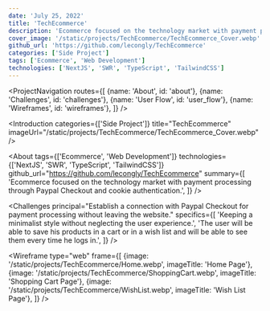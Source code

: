 ```yaml
---
date: 'July 25, 2022'
title: 'TechEcommerce'
description: 'Ecommerce focused on the technology market with payment processing through Paypal Checkout and cookie authentication.'
cover_image: '/static/projects/TechEcommerce/TechEcommerce_Cover.webp'
github_url: 'https://github.com/lecongly/TechEcommerce'
categories: ['Side Project']
tags: ['Ecommerce', 'Web Development']
technologies: ['NextJS', 'SWR', 'TypeScript', 'TailwindCSS']
---
```


<ProjectNavigation
    routes={[
        {name: 'About', id: 'about'},
        {name: 'Challenges', id: 'challenges'},
        {name: 'User Flow', id: 'user_flow'},
        {name: 'Wireframes', id: 'wireframes'},
    ]}
/>

<Introduction
    categories={['Side Project']}
    title="TechEcommerce"
    imageUrl="/static/projects/TechEcommerce/TechEcommerce_Cover.webp"
/>

<About
    tags={['Ecommerce', 'Web Development']}
    technologies={['NextJS', 'SWR', 'TypeScript', 'TailwindCSS']}
    github_url="https://github.com/lecongly/TechEcommerce"
    summary={[
        'Ecommerce focused on the technology market with payment processing through Paypal Checkout and cookie authentication.',
    ]}
/>

<Challenges
    principal="Establish a connection with Paypal Checkout for payment processing without leaving the website."
    specifics={[
        'Keeping a minimalist style without neglecting the user experience.',
        'The user will be able to save his products in a cart or in a wish list and will be able to see them every time he logs in.',
    ]}
/>

<UserFlow imageUrl="/static/projects/TechEcommerce/User_Flow.png"/>

<Wireframe
    type="web"
    frame={[
        {image: '/static/projects/TechEcommerce/Home.webp', imageTitle: 'Home Page'},
        {image: '/static/projects/TechEcommerce/ShoppingCart.webp', imageTitle: 'Shopping Cart Page'},
        {image: '/static/projects/TechEcommerce/WishList.webp', imageTitle: 'Wish List Page'},
    ]}
/>